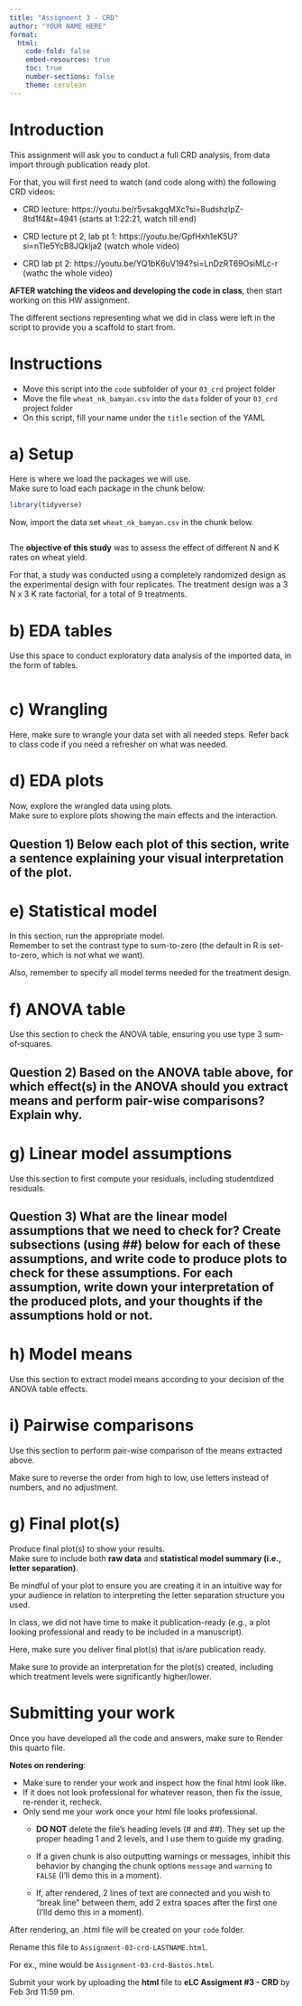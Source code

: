 ```yaml
---
title: "Assignment 3 - CRD"
author: "YOUR NAME HERE"  
format:
  html:
    code-fold: false
    embed-resources: true
    toc: true
    number-sections: false
    theme: cerulean
---
```


# Introduction  
This assignment will ask you to conduct a full CRD analysis, from data import through publication ready plot.  

For that, you will first need to watch (and code along with) the following CRD videos:

- CRD lecture: https://youtu.be/r5vsakgqMXc?si=8udshzlpZ-8td1f4&t=4941 (starts at 1:22:21, watch till end)

- CRD lecture pt 2, lab pt 1: https://youtu.be/GpfHxh1eK5U?si=nTle5YcB8JQklja2 
(watch whole video)  

- CRD lab pt 2: https://youtu.be/YQ1bK6uV194?si=LnDzRT69OsiMLc-r
(wathc the whole video)  

**AFTER watching the videos and developing the code in class**, then start working on this HW assignment.  

The different sections representing what we did in class were left in the script to provide you a scaffold to start from.  

# Instructions  
  - Move this script into the `code` subfolder of your `03_crd` project folder  
  - Move the file `wheat_nk_bamyan.csv` into the `data` folder of your `03_crd` project folder  
  - On this script, fill your name under the `title` section of the YAML  

# a) Setup  
Here is where we load the packages we will use.  
Make sure to load each package in the chunk below.  
```r
library(tidyverse)

```

Now, import the data set `wheat_nk_bamyan.csv` in the chunk below.  
```r


```

The **objective of this study** was to assess the effect of different N and K rates on wheat yield.  

For that, a study was conducted using a completely randomized design as the experimental design with four replicates. The treatment design was a 3 N x 3 K rate factorial, for a total of 9 treatments.  


# b) EDA tables  
Use this space to conduct exploratory data analysis of the imported data, in the form of tables.  
```r

```


# c) Wrangling  
Here, make sure to wrangle your data set with all needed steps. Refer back to class code if you need a refresher on what was needed.  


# d) EDA plots  
Now, explore the wrangled data using plots.  
Make sure to explore plots showing the main effects and the interaction.  

## Question 1) Below each plot of this section, write a sentence explaining your visual interpretation of the plot.  

# e) Statistical model  
In this section, run the appropriate model.  
Remember to set the contrast type to sum-to-zero (the default in R is set-to-zero, which is not what we want).  

Also, remember to specify all model terms needed for the treatment design.  


# f) ANOVA table  
Use this section to check the ANOVA table, ensuring you use type 3 sum-of-squares.


## Question 2) Based on the ANOVA table above, for which effect(s) in the ANOVA should you extract means and perform pair-wise comparisons? Explain why.  


# g) Linear model assumptions  
Use this section to first compute your residuals, including studentdized residuals.  

## Question 3) What are the linear model assumptions that we need to check for? Create subsections (using ##) below for each of these assumptions, and write code to produce plots to check for these assumptions. For each assumption, write down your interpretation of the produced plots, and your thoughts if the assumptions hold or not.  

# h) Model means  
Use this section to extract model means according to your decision of the ANOVA table effects.  

# i) Pairwise comparisons  
Use this section to perform pair-wise comparison of the means extracted above.  

Make sure to reverse the order from high to low, use letters instead of numbers, and no adjustment.  

# g) Final plot(s)  
Produce final plot(s) to show your results.  
Make sure to include both **raw data** and **statistical model summary (i.e., letter separation)**.  

Be mindful of your plot to ensure you are creating it in an intuitive way for your audience in relation to interpreting the letter separation structure you used.  

In class, we did not have time to make it publication-ready (e.g., a plot looking professional and ready to be included in a manuscript).

Here, make sure you deliver final plot(s) that is/are publication ready.  

Make sure to provide an interpretation for the plot(s) created, including which treatment levels were significantly higher/lower.


# Submitting your work  
Once you have developed all the code and answers, make sure to Render this quarto file.  

**Notes on rendering**:  

- Make sure to render your work and inspect how the final html look like.  
- If it does not look professional for whatever reason, then fix the issue, re-render it, recheck.  
- Only send me your work once your html file looks professional.  
  - **DO NOT** delete the file's heading levels (# and ##). They set up the proper heading 1 and 2 levels, and I use them to guide my grading.  
  - If a given chunk is also outputting warnings or messages, inhibit this behavior by changing the chunk options `message` and `warning` to `FALSE` (I'll demo this in a moment).  
  
  - If, after rendered, 2 lines of text are connected and you wish to "break line" between them, add 2 extra spaces after the first one (I'lld demo this in a moment).  

After rendering, an .html file will be created on your `code` folder.  

Rename this file to `Assignment-03-crd-LASTNAME.html`.    

For ex., mine would be `Assignment-03-crd-Bastos.html`.

Submit your work by uploading the **html** file to **eLC Assigment #3 - CRD** by Feb 3rd 11:59 pm.  
  




